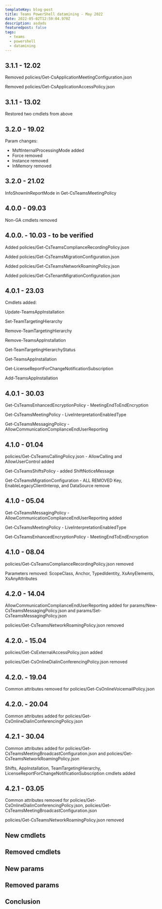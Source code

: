 ```yaml
---
templateKey: blog-post
title: Teams PowerShell datamining - May 2022
date: 2022-05-02T12:59:04.970Z
description: asdads
featuredpost: false
tags:
  - teams
  - powershell
  - datamining
---
```

## 3.1.1 - 12.02

Removed policies/Get-CsApplicationMeetingConfiguration.json

Removed policies/Get-CsApplicationAccessPolicy.json

## 3.1.1 - 13.02

Restored two cmdlets from above

## 3.2.0 - 19.02

Param changes:

* MsftInternalProcessingMode added
* Force removed
* Instance removed
* InMemory removed

## 3.2.0 - 21.02

InfoShownInReportMode in Get-CsTeamsMeetingPolicy

## 4.0.0 - 09.03

Non-GA cmdlets removed

## 4.0.0. - 10.03 - to be verified

Added policies/Get-CsTeamsComplianceRecordingPolicy.json

Added policies/Get-CsTeamsMigrationConfiguration.json

Added policies/Get-CsTeamsNetworkRoamingPolicy.json

Added policies/Get-CsTenantMigrationConfiguration.json

## 4.0.1 - 23.03

Cmdlets added:

Update-TeamsAppInstallation

Set-TeamTargetingHierarchy

Remove-TeamTargetingHierarchy

Remove-TeamsAppInstallation

Get-TeamTargetingHierarchyStatus

Get-TeamsAppInstallation

Get-LicenseReportForChangeNotificationSubscription

Add-TeamsAppInstallation

## 4.0.1 - 30.03

Get-CsTeamsEnhancedEncryptionPolicy - MeetingEndToEndEncryption

Get-CsTeamsMeetingPolicy - LiveInterpretationEnabledType

Get-CsTeamsMessagingPolicy - AllowCommunicationComplianceEndUserReporting

## 4.1.0 - 01.04

policies/Get-CsTeamsCallingPolicy.json - AllowCalling and AllowUserControl added

Get-CsTeamsShiftsPolicy - added ShiftNoticeMessage

Get-CsTeamsMigrationConfiguration - ALL REMOVED Key, EnableLegacyClientInterop, and DataSource remove

## 4.1.0 - 05.04

Get-CsTeamsMessagingPolicy - AllowCommunicationComplianceEndUserReporting added

Get-CsTeamsMeetingPolicy - LiveInterpretationEnabledType

Get-CsTeamsEnhancedEncryptionPolicy - MeetingEndToEndEncryption

## 4.1.0 - 08.04

policies/Get-CsTeamsComplianceRecordingPolicy.json removed

Parameters removed: ScopeClass, Anchor, TypedIdentity, XsAnyElements, XsAnyAttributes

## 4.2.0 - 14.04

AllowCommunicationComplianceEndUserReporting added for params/New-CsTeamsMessagingPolicy.json and params/Set-CsTeamsMessagingPolicy.json

policies/Get-CsTeamsNetworkRoamingPolicy.json removed

## 4.2.0. - 15.04

policies/Get-CsExternalAccessPolicy.json added

policies/Get-CsOnlineDialinConferencingPolicy.json removed

## 4.2.0. - 19.04

Common attributes removed for policies/Get-CsOnlineVoicemailPolicy.json

## 4.2.0. - 20.04

Common attributes added for policies/Get-CsOnlineDialinConferencingPolicy.json

## 4.2.1 - 30.04

Common attributes added for policies/Get-CsTeamsMeetingBroadcastConfiguration.json and policies/Get-CsTeamsNetworkRoamingPolicy.json

Shifts, AppInstallation, TeamTargetingHierarchy, LicenseReportForChangeNotificationSubscription cmdlets added

## 4.2.1 - 03.05

Common attributes removed for policies/Get-CsOnlineDialinConferencingPolicy.json, policies/Get-CsTeamsMeetingBroadcastConfiguration.json

policies/Get-CsTeamsNetworkRoamingPolicy.json removed







## New cmdlets

## Removed cmdlets

## New params

## Removed params

## Conclusion